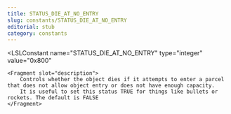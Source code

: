 ```yaml
---
title: STATUS_DIE_AT_NO_ENTRY
slug: constants/STATUS_DIE_AT_NO_ENTRY
editorial: stub
category: constants
---
```


<LSLConstant
	name="STATUS_DIE_AT_NO_ENTRY"
	type="integer"
	value="0x800"
>
	<Fragment slot="description">
		Controls whether the object dies if it attempts to enter a parcel that does not allow object entry or does not have enough capacity.
		It is useful to set this status TRUE for things like bullets or rockets. The default is FALSE
	</Fragment>
</LSLConstant>
